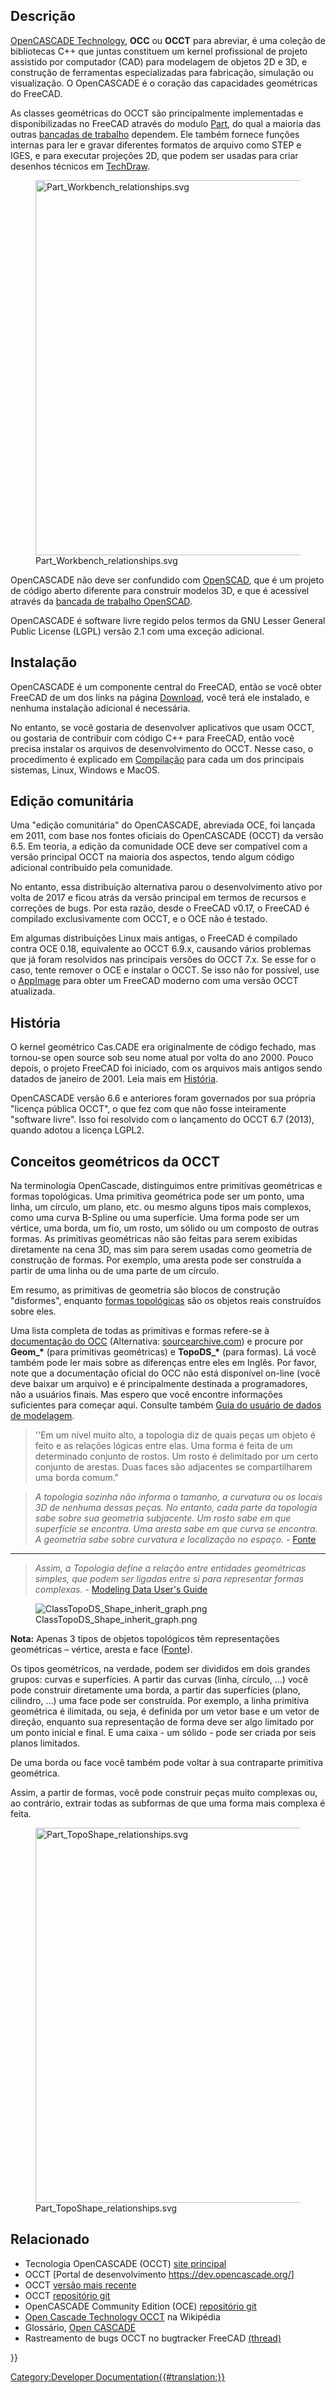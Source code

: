 <languages/>

{{TOCright}}

<span id="Description"></span>
== Descrição ==

[[OpenCASCADE/pt-br|OpenCASCADE Technology]], '''OCC''' ou '''OCCT''' para abreviar, é uma coleção de bibliotecas C++ que juntas constituem um kernel profissional de projeto assistido por computador (CAD) para modelagem de objetos 2D e 3D, e construção de ferramentas especializadas para fabricação, simulação ou visualização. O OpenCASCADE é o coração das capacidades geométricas do FreeCAD.

As classes geométricas do OCCT são principalmente implementadas e disponibilizadas no FreeCAD através do modulo [[Part_Workbench/pt-br|Part]], do qual a maioria das outras [[Workbenches/pt-br|bancadas de trabalho]] dependem. Ele também fornece funções internas para ler e gravar diferentes formatos de arquivo como STEP e IGES, e para executar projeções 2D, que podem ser usadas para criar desenhos técnicos em [[TechDraw_Workbench/pt-br|TechDraw]].

[[Image:Part_Workbench_relationships.svg|600px]]

{{Caption|OpenCASCADE fornece as classes geométricas básicas e funções de desenho para o módulo[[Part_Workbench/pt-br|Part]], que são então usados por todas as bancadas de trabalho no FreeCAD.}}

OpenCASCADE não deve ser confundido com [https://www.openscad.org/ OpenSCAD], que é um projeto de código aberto diferente para construir modelos 3D, e que é acessível através da [[OpenSCAD_Workbench/pt-br|bancada de trabalho OpenSCAD]].

OpenCASCADE é software livre regido pelos termos da GNU Lesser General Public License (LGPL) versão 2.1 com uma exceção adicional.

<span id="Installation"></span>
== Instalação ==

OpenCASCADE é um componente central do FreeCAD, então se você obter FreeCAD de um dos links na página  [[Download/pt-br|Download]], você terá ele instalado, e nenhuma instalação adicional é necessária.

No entanto, se você gostaria de desenvolver aplicativos que usam OCCT, ou gostaria de contribuir com código C++ para FreeCAD, então você precisa instalar os arquivos de desenvolvimento do OCCT. Nesse caso, o procedimento é explicado em [[Compiling/pt-br|Compilação]] para cada um dos principais sistemas, Linux, Windows e MacOS.

<span id="Community_edition"></span>
== Edição comunitária ==

Uma "edição comunitária" do OpenCASCADE, abreviada OCE, foi lançada em 2011, com base nos fontes oficiais do OpenCASCADE (OCCT) da versão 6.5. Em teoria, a edição da comunidade OCE deve ser compatível com a versão principal OCCT na maioria dos aspectos, tendo algum código adicional contribuído pela comunidade.

No entanto, essa distribuição alternativa parou o desenvolvimento ativo por volta de 2017 e ficou atrás da versão principal em termos de recursos e correções de bugs. Por esta razão, desde o FreeCAD v0.17, o FreeCAD é compilado exclusivamente com OCCT, e o OCE não é testado.

Em algumas distribuições Linux mais antigas, o FreeCAD é compilado contra OCE 0.18, equivalente ao OCCT 6.9.x, causando vários problemas que já foram resolvidos nas principais versões do OCCT 7.x. Se esse for o caso, tente remover o OCE e instalar o OCCT. Se isso não for possível, use o [[AppImage/pt-br|AppImage]] para obter um FreeCAD moderno com uma versão OCCT atualizada.

<span id="History"></span>
== História ==

O kernel geométrico Cas.CADE era originalmente de código fechado, mas tornou-se open source sob seu nome atual por volta do ano 2000. Pouco depois, o projeto FreeCAD foi iniciado, com os arquivos mais antigos sendo datados de janeiro de 2001. Leia mais em [[History/pt-br|História]].

OpenCASCADE versão 6.6 e anteriores foram governados por sua própria "licença pública OCCT", o que fez com que não fosse inteiramente "software livre". Isso foi resolvido com o lançamento do OCCT 6.7 (2013), quando adotou a licença LGPL2.

<span id="OCCT_geometric_concepts"></span>
== Conceitos geométricos da OCCT ==

Na terminologia OpenCascade, distinguimos entre primitivas geométricas e formas topológicas. Uma primitiva geométrica pode ser um ponto, uma linha, um círculo, um plano, etc. ou mesmo alguns tipos mais complexos, como uma curva B-Spline ou uma superfície. Uma forma pode ser um vértice, uma borda, um fio, um rosto, um sólido ou um composto de outras formas. As primitivas geométricas não são feitas para serem exibidas diretamente na cena 3D, mas sim para serem usadas como geometria de construção de formas. Por exemplo, uma aresta pode ser construída a partir de uma linha ou de uma parte de um círculo.

Em resumo, as primitivas de geometria são blocos de construção "disformes", enquanto [[Part_TopoShape/pt-br|formas topológicas]] são os objetos reais construídos sobre eles.

Uma lista completa de todas as primitivas e formas refere-se à [https://dev.opencascade.org/resources/documentation documentação do OCC] (Alternativa: [https://www.opencascade.com/doc/occt-7.4.0/refman/html/ sourcearchive.com]) e procure por '''Geom_*''' (para primitivas geométricas) e '''TopoDS_*''' (para formas). Lá você também pode ler mais sobre as diferenças entre eles em Inglês. Por favor, note que a documentação oficial do OCC não está disponível on-line (você deve baixar um arquivo) e é principalmente destinada a programadores, não a usuários finais. Mas espero que você encontre informações suficientes para começar aqui. Consulte também [https://www.opencascade.com/doc/occt-7.0.0/overview/html/occt_user_guides__modeling_data.html Guia do usuário de dados de modelagem].

<blockquote style="color: slategray">''Em um nível muito alto, a topologia diz de quais peças um objeto é feito e as relações lógicas entre elas. Uma forma é feita de um determinado conjunto de rostos. Um rosto é delimitado por um certo conjunto de arestas. Duas faces são adjacentes se compartilharem uma borda comum." </blockquote>

<blockquote style="color: slategray">''A topologia sozinha não informa o tamanho, a curvatura ou os locais 3D de nenhuma dessas peças. No entanto, cada parte da topologia sabe sobre sua geometria subjacente. Um rosto sabe em que superfície se encontra. Uma aresta sabe em que curva se encontra. A geometria sabe sobre curvatura e localização no espaço.'' - [https://www.opencascade.com/content/geometry-and-topology Fonte]</blockquote>

<div lang="en" dir="ltr" class="mw-content-ltr">
<hr />
</div>

<blockquote style="color: slategray">''Assim, a Topologia define a relação entre entidades geométricas simples, que podem ser ligadas entre si para representar formas complexas.'' - [https://www.opencascade.com/doc/occt-7.0.0/overview/html/occt_user_guides__modeling_data.html Modeling Data User's Guide]</blockquote>

<div lang="en" dir="ltr" class="mw-content-ltr">
[[File:ClassTopoDS_Shape_inherit_graph.png]]
</div>

'''Nota:''' Apenas 3 tipos de objetos topológicos têm representações geométricas – vértice, aresta e face ([https://opencascade.blogspot.com/2009/02/topology-and-geometry-in-open-cascade.html Fonte]).

Os tipos geométricos, na verdade, podem ser divididos em dois grandes grupos: curvas e superfícies. A partir das curvas (linha, círculo, ...) você pode construir diretamente uma borda, a partir das superfícies (plano, cilindro, ...) uma face pode ser construída. Por exemplo, a linha primitiva geométrica é ilimitada, ou seja, é definida por um vetor base e um vetor de direção, enquanto sua representação de forma deve ser algo limitado por um ponto inicial e final. E uma caixa - um sólido - pode ser criada por seis planos limitados.

De uma borda ou face você também pode voltar à sua contraparte primitiva geométrica.

Assim, a partir de formas, você pode construir peças muito complexas ou, ao contrário, extrair todas as subformas de que uma forma mais complexa é feita.

[[File:Part_TopoShape_relationships.svg|600px]]

{{Caption|A classe {{incode|Part::TopoShape}} é o objeto geométrico que é visto na tela. Essencialmente, todas as bancadas de trabalho usam estas [[Part_TopoShape/pt-br|TopoShapes]] internamente para construir e exibir bordas, faces e sólidos.}}

<span id="Related"></span>
== Relacionado ==

<div class="mw-translate-fuzzy">
* Tecnologia OpenCASCADE (OCCT) [http://www.opencascade.com site principal]
* OCCT [Portal de desenvolvimento https://dev.opencascade.org/]
* OCCT [https://www.opencascade.com/content/latest-release versão mais recente]
* OCCT [https://git.dev.opencascade.org/gitweb/?p=occt.git repositório git]
* OpenCASCADE Community Edition (OCE) [https://github.com/tpaviot/oce repositório git]
* [http://en.wikipedia.org/wiki/Open_Cascade_Technology Open Cascade Technology OCCT] na Wikipédia
* Glossário, [[Glossary/pt-br#Open_CASCADE|Open CASCADE]]
* Rastreamento de bugs OCCT no bugtracker FreeCAD [https://forum.freecadweb.org/viewtopic.php?f=10&t=20264 (thread)]
</div>

{{Powerdocnavi{{#translation:}}}}
[[Category:Developer Documentation{{#translation:}}]]
{{clear}}